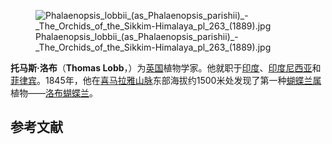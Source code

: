 [[Image:Phalaenopsis_lobbii_(as_Phalaenopsis_parishii)_-_The_Orchids_of_the_Sikkim-Himalaya_pl_263_(1889).jpg|thumb]]

'''托马斯·洛布'''（'''Thomas Lobb'''，{{bd|1817年| |1894年| |Lobb, Thomas}}）为[[英国|英国]]植物学家。他就职于[[印度|印度]]、[[印度尼西亚|印度尼西亚]]和[[菲律宾|菲律宾]]。1845年，他在[[喜马拉雅山脉|喜马拉雅山脉]]东部海拔约1500米处发现了第一种[[蝴蝶兰属|蝴蝶兰属]]植物——[[洛布蝴蝶兰|洛布蝴蝶兰]]{{small|（''Phalaenopsis lobbii''）}}。

{{botanist|T.Lobb|托马斯·洛布}}

== 参考文献 ==
{{reflist}}

{{Authority control}}
{{植物学家小作品}}

{{DEFAULTSORT:Lobb, Thomas}}